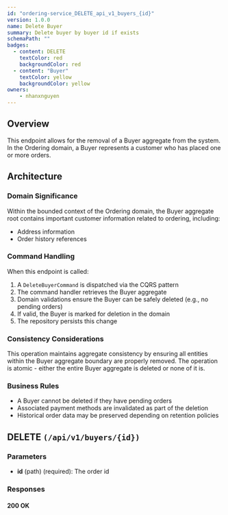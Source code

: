 ```yaml
---
id: "ordering-service_DELETE_api_v1_buyers_{id}"
version: 1.0.0
name: Delete Buyer
summary: Delete buyer by buyer id if exists
schemaPath: ""
badges:
  - content: DELETE
    textColor: red
    backgroundColor: red
  - content: "Buyer"
    textColor: yellow
    backgroundColor: yellow
owners:
    - nhanxnguyen
---
```


## Overview

This endpoint allows for the removal of a Buyer aggregate from the system. In the Ordering domain, a Buyer represents a customer who has placed one or more orders.

## Architecture

<NodeGraph />

### Domain Significance

Within the bounded context of the Ordering domain, the Buyer aggregate root contains important customer information related to ordering, including:

- Address information
- Order history references

### Command Handling

When this endpoint is called:

1. A `DeleteBuyerCommand` is dispatched via the CQRS pattern
2. The command handler retrieves the Buyer aggregate
3. Domain validations ensure the Buyer can be safely deleted (e.g., no pending orders)
4. If valid, the Buyer is marked for deletion in the domain
5. The repository persists this change

### Consistency Considerations

This operation maintains aggregate consistency by ensuring all entities within the Buyer aggregate boundary are properly removed. The operation is atomic - either the entire Buyer aggregate is deleted or none of it is.

### Business Rules

- A Buyer cannot be deleted if they have pending orders
- Associated payment methods are invalidated as part of the deletion
- Historical order data may be preserved depending on retention policies

## DELETE `(/api/v1/buyers/{id})`

### Parameters

- **id** (path) (required): The order id

### Responses

#### <span className="text-green-500">200 OK</span>

<SchemaViewer file="response-200.json" maxHeight="500" id="response-200" />
